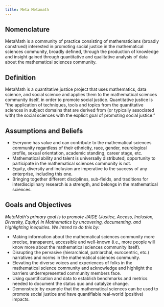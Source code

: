 ```yaml
---
title: Meta Metamath
---
```


## Nomenclature
MetaMath is a community of practice consisting of mathematicians (broadly construed) interested in promoting social justice in the mathematical sciences community, broadly defined, through the production of knowledge and insight gained through quantitative and qualitative analysis of data about the mathematical sciences community.

## Definition
MetaMath is a quantitative justice project that uses mathematics, data science, and social science and applies them to the mathematical sciences community itself, in order to promote social justice. Quantitative justice is “the application of techniques, tools and topics from the quantitative sciences in subject domains that are derived from (or typically associated with) the social sciences with the explicit goal of promoting social justice.”

## Assumptions and Beliefs
* Everyone has value and can contribute to the mathematical sciences community regardless of their ethnicity, race, gender, neurological profile, sexual orientation, academic standing, career stage, etc.
* Mathematical ability and talent is universally distributed, opportunity to participate in the mathematical sciences community is not.
* Equity, diversity and inclusion are imperative to the success of any enterprise, including this one.
* Bringing together different disciplines, sub-fields, and traditions for interdisciplinary research is a strength, and belongs in the mathematical sciences.

## Goals and Objectives
_MetaMath’s primary goal is to promote JAIDE (Justice, Access, Inclusion, Diversity, Equity) in Mathematics by uncovering, documenting, and highlighting inequities. We intend to do this by:_

* Making information about the mathematical sciences community more precise, transparent, accessible and well-known (i.e., more people will know more about the mathematical sciences community itself). 
* Disrupting the pervasive (hierarchical, patriarchal, eurocentric, etc.) narratives and norms in the mathematical sciences community.
* Elevating the diverse voices and experiences of folks in the mathematical science community and acknowledge and highlight the barriers underrepresented community members face.
* Using quantification and data to establish benchmarks and metrics needed to document the status quo and catalyze change.
* Demonstrate by example that the mathematical sciences can be used to promote social justice and have quantifiable real-world (positive) impacts.
